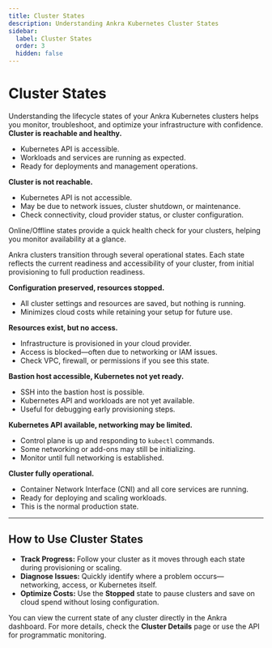 ```yaml
---
title: Cluster States
description: Understanding Ankra Kubernetes Cluster States
sidebar:
  label: Cluster States
  order: 3
  hidden: false
---
```


# Cluster States

<Note>
Understanding the lifecycle states of your Ankra Kubernetes clusters helps you monitor, troubleshoot, and optimize your infrastructure with confidence.
</Note>

<Tabs>
  <Tab title="Imported Clusters States">

<CardGroup cols={2}>
  <Card title="Online" icon="signal">
    <b>Cluster is reachable and healthy.</b>
    <ul>
      <li>Kubernetes API is accessible.</li>
      <li>Workloads and services are running as expected.</li>
      <li>Ready for deployments and management operations.</li>
    </ul>
  </Card>
  <Card title="Offline" icon="circle">
    <b>Cluster is not reachable.</b>
    <ul>
      <li>Kubernetes API is not accessible.</li>
      <li>May be due to network issues, cluster shutdown, or maintenance.</li>
      <li>Check connectivity, cloud provider status, or cluster configuration.</li>
    </ul>
  </Card>
</CardGroup>

<Callout type="info">
Online/Offline states provide a quick health check for your clusters, helping you monitor availability at a glance.
</Callout>

  </Tab>
  <Tab title="Managed Cluster States">

Ankra clusters transition through several operational states. Each state reflects the current readiness and accessibility of your cluster, from initial provisioning to full production readiness.

<CardGroup cols={2}>
  <Card title="Stopped" icon="circle">
    <b>Configuration preserved, resources stopped.</b>
    <ul>
      <li>All cluster settings and resources are saved, but nothing is running.</li>
      <li>Minimizes cloud costs while retaining your setup for future use.</li>
    </ul>
  </Card>
  <Card title="Provider without Access" icon="cloud-slash">
    <b>Resources exist, but no access.</b>
    <ul>
      <li>Infrastructure is provisioned in your cloud provider.</li>
      <li>Access is blocked—often due to networking or IAM issues.</li>
      <li>Check VPC, firewall, or permissions if you see this state.</li>
    </ul>
  </Card>
  <Card title="Provider Access" icon="terminal">
    <b>Bastion host accessible, Kubernetes not yet ready.</b>
    <ul>
      <li>SSH into the bastion host is possible.</li>
      <li>Kubernetes API and workloads are not yet available.</li>
      <li>Useful for debugging early provisioning steps.</li>
    </ul>
  </Card>
  <Card title="Kubernetes Access" icon="cube">
    <b>Kubernetes API available, networking may be limited.</b>
    <ul>
      <li>Control plane is up and responding to <code>kubectl</code> commands.</li>
      <li>Some networking or add-ons may still be initializing.</li>
      <li>Monitor until full networking is established.</li>
    </ul>
  </Card>
  <Card title="Running" icon="signal">
    <b>Cluster fully operational.</b>
    <ul>
      <li>Container Network Interface (CNI) and all core services are running.</li>
      <li>Ready for deploying and scaling workloads.</li>
      <li>This is the normal production state.</li>
    </ul>
  </Card>
</CardGroup>

---

## How to Use Cluster States

- <b>Track Progress:</b> Follow your cluster as it moves through each state during provisioning or scaling.
- <b>Diagnose Issues:</b> Quickly identify where a problem occurs—networking, access, or Kubernetes itself.
- <b>Optimize Costs:</b> Use the <b>Stopped</b> state to pause clusters and save on cloud spend without losing configuration.

<Callout type="info">
You can view the current state of any cluster directly in the Ankra dashboard. For more details, check the <b>Cluster Details</b> page or use the API for programmatic monitoring.
</Callout>

  </Tab>
</Tabs>
